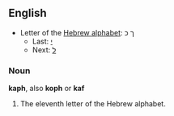 ==English==

* Letter of the [[Wikipedia:Hebrew alphabet|Hebrew alphabet]]: &#1498; &#1499;
** Last: [[Yodh|&#1497;]]
** Next: [[Lamedh|&#1500;]]

===Noun===

'''kaph''', also '''koph''' or '''kaf'''

# The eleventh letter of the Hebrew alphabet.